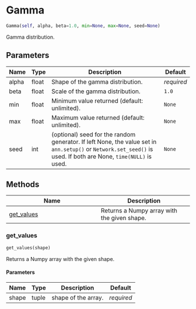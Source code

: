 # Gamma { #ANNarchy.core.Random.Gamma }

```python
Gamma(self, alpha, beta=1.0, min=None, max=None, seed=None)
```

Gamma distribution.

## Parameters {.doc-section .doc-section-parameters}

| Name   | Type   | Description                                                                                                                                                     | Default    |
|--------|--------|-----------------------------------------------------------------------------------------------------------------------------------------------------------------|------------|
| alpha  | float  | Shape of the gamma distribution.                                                                                                                                | _required_ |
| beta   | float  | Scale of the gamma distribution.                                                                                                                                | `1.0`      |
| min    | float  | Minimum value returned (default: unlimited).                                                                                                                    | `None`     |
| max    | float  | Maximum value returned (default: unlimited).                                                                                                                    | `None`     |
| seed   | int    | (optional) seed for the random generator. If left None, the value set in `ann.setup()` or `Network.set_seed()` is used. If both are None, `time(NULL)` is used. | `None`     |

## Methods

| Name | Description |
| --- | --- |
| [get_values](#ANNarchy.core.Random.Gamma.get_values) | Returns a Numpy array with the given shape. |

### get_values { #ANNarchy.core.Random.Gamma.get_values }

```python
get_values(shape)
```

Returns a Numpy array with the given shape.

#### Parameters {.doc-section .doc-section-parameters}

| Name   | Type   | Description         | Default    |
|--------|--------|---------------------|------------|
| shape  | tuple  | shape of the array. | _required_ |